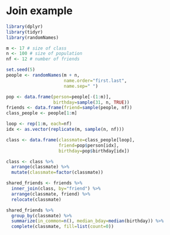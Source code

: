 # Join example

```r
library(dplyr)
library(tidyr)
library(randomNames)

m <- 17 # size of class
n <- 100 # size of population
nf <- 12 # number of friends

set.seed(5)
people <- randomNames(m + n,
                      name.order="first.last",
                      name.sep=" ")

pop <- data.frame(person=people[-(1:m)],
                  birthday=sample(31, n, TRUE))
friends <- data.frame(friend=sample(people, nf))
class_people <- people[1:m]

loop <- rep(1:m, each=nf)
idx <- as.vector(replicate(m, sample(n, nf)))

class <- data.frame(classmate=class_people[loop],
                    friend=pop$person[idx],
                    birthday=pop$birthday[idx])

class <- class %>%
  arrange(classmate) %>%
  mutate(classmate=factor(classmate))

shared_friends <- friends %>%
  inner_join(class, by="friend") %>%
  arrange(classmate, friend) %>%
  relocate(classmate)

shared_friends %>%
  group_by(classmate) %>%
  summarize(in_common=n(), median_bday=median(birthday)) %>%
  complete(classmate, fill=list(count=0))
```
